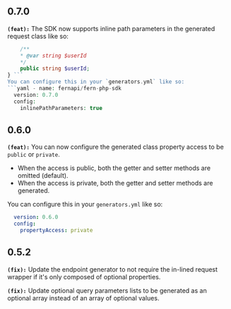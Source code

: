 ## 0.7.0
**`(feat):`** The SDK now supports inline path parameters in the generated request class like so:
```php class GetUserRequest extends JsonSerializableType {
    /**
    * @var string $userId
    */
    public string $userId;
} ```
You can configure this in your `generators.yml` like so:
```yaml - name: fernapi/fern-php-sdk
  version: 0.7.0
  config:
    inlinePathParameters: true
```

## 0.6.0
**`(feat):`** You can now configure the generated class property access to be `public` or `private`.

 - When the access is public, both the getter and setter methods are omitted (default).
 - When the access is private, both the getter and setter methods are generated.

You can configure this in your `generators.yml` like so:
```yaml - name: fernapi/fern-php-sdk
  version: 0.6.0
  config:
    propertyAccess: private
```

## 0.5.2
**`(fix):`** Update the endpoint generator to not require the in-lined request wrapper if it's only composed of optional properties.

**`(fix):`** Update optional query parameters lists to be generated as an optional array instead of an array of optional values.

